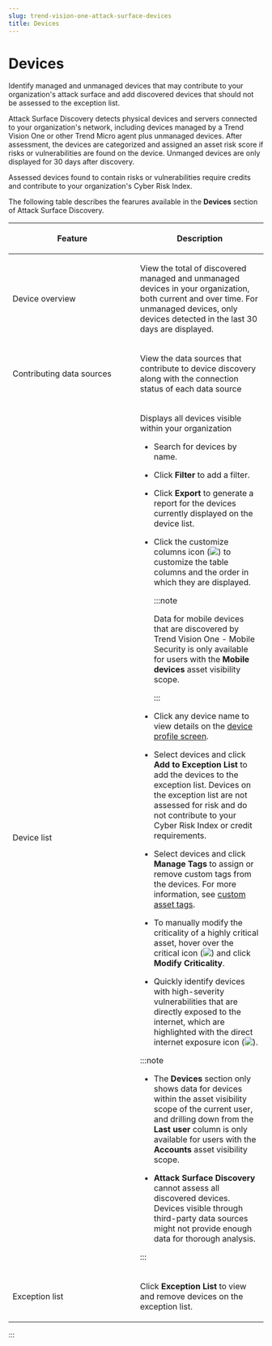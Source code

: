 ```yaml
---
slug: trend-vision-one-attack-surface-devices
title: Devices
---
```

# Devices

Identify managed and unmanaged devices that may contribute to your organization's attack surface and add discovered devices that should not be assessed to the exception list.

Attack Surface Discovery detects physical devices and servers connected to your organization's network, including devices managed by a Trend Vision One or other Trend Micro agent plus unmanaged devices. After assessment, the devices are categorized and assigned an asset risk score if risks or vulnerabilities are found on the device. Unmanged devices are only displayed for 30 days after discovery.

Assessed devices found to contain risks or vulnerabilities require credits and contribute to your organization's Cyber Risk Index.

The following table describes the fearures available in the **Devices** section of Attack Surface Discovery.

<table>
<colgroup>
<col style="width: 50%" />
<col style="width: 50%" />
</colgroup>
<thead>
<tr>
<th><p>Feature</p></th>
<th><p>Description</p></th>
</tr>
</thead>
<tbody>
<tr>
<td><p>Device overview</p></td>
<td><p>View the total of discovered managed and unmanaged devices in your organization, both current and over time. For unmanaged devices, only devices detected in the last 30 days are displayed.</p></td>
</tr>
<tr>
<td><p>Contributing data sources</p></td>
<td><p>View the data sources that contribute to device discovery along with the connection status of each data source</p></td>
</tr>
<tr>
<td><p>Device list</p></td>
<td><p>Displays all devices visible within your organization</p>
<ul>
<li><p>Search for devices by name.</p></li>
<li><p>Click <strong>Filter</strong> to add a filter.</p></li>
<li><p>Click <strong>Export</strong> to generate a report for the devices currently displayed on the device list.</p></li>
<li><p>Click the customize columns icon (<img src="./images/columnDisplayIcon=20230614105421.webp" />) to customize the table columns and the order in which they are displayed.</p>


:::note

<p>Data for mobile devices that are discovered by Trend Vision One - Mobile Security is only available for users with the <strong>Mobile devices</strong> asset visibility scope.</p>


:::

</li>
<li><p>Click any device name to view details on the <a href="trend-vision-one-device-profile">device profile screen</a>.</p></li>
<li><p>Select devices and click <strong>Add to Exception List</strong> to add the devices to the exception list. Devices on the exception list are not assessed for risk and do not contribute to your Cyber Risk Index or credit requirements.</p></li>
<li><p>Select devices and click <strong>Manage Tags</strong> to assign or remove custom tags from the devices. For more information, see <a href="trend-vision-one-custom-asset-tags">custom asset tags</a>.</p></li>
<li><p>To manually modify the criticality of a highly critical asset, hover over the critical icon (<img src="./images/highly_critical_icon=GUID-79631f5e-f9ec-4366-a8d6-e82e1ddfe206.webp" />) and click <strong>Modify Criticality</strong>.</p></li>
<li><p>Quickly identify devices with high-severity vulnerabilities that are directly exposed to the internet, which are highlighted with the direct internet exposure icon (<img src="./images/direct_internet_exposure=GUID-f652f5d3-00a9-4b3b-aab0-1dd3da68b18c.webp" />).</p></li>
</ul>


:::note

<ul>
<li><p>The <strong>Devices</strong> section only shows data for devices within the asset visibility scope of the current user, and drilling down from the <strong>Last user</strong> column is only available for users with the <strong>Accounts</strong> asset visibility scope.</p></li>
<li><p><strong>Attack Surface Discovery</strong> cannot assess all discovered devices. Devices visible through third-party data sources might not provide enough data for thorough analysis.</p></li>
</ul>


:::

</td>
</tr>
<tr>
<td><p>Exception list</p></td>
<td><p>Click <strong>Exception List</strong> to view and remove devices on the exception list.</p></td>
</tr>
</tbody>
</table>
:::
